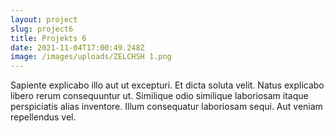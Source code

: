 ```yaml
---
layout: project
slug: project6
title: Projekts 6
date: 2021-11-04T17:00:49.248Z
image: /images/uploads/ZELCHSH 1.png
---
```


Sapiente explicabo illo aut ut excepturi. Et dicta soluta velit. Natus explicabo libero rerum consequuntur ut. Similique odio similique laboriosam itaque perspiciatis alias inventore. Illum consequatur laboriosam sequi. Aut veniam repellendus vel.
